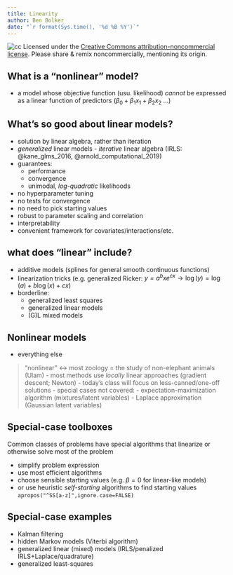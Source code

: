```yaml
---
title: Linearity
author: Ben Bolker
date: "`r format(Sys.time(), '%d %B %Y')`"
---
```


![cc](pix/cc-attrib-nc.png)
Licensed under the 
[Creative Commons attribution-noncommercial license](http://creativecommons.org/licenses/by-nc/3.0/).
Please share \& remix noncommercially, mentioning its origin.

## What is a "nonlinear" model?

- a model whose objective function (usu. likelihood) *cannot* be expressed as a linear function of predictors ($\beta_0 + \beta_1 x_1 + \beta_2 x_2$ ...)

## What's so good about linear models?

- solution by linear algebra, rather than iteration
- *generalized* linear models - *iterative* linear algebra (IRLS: @kane_glms_2016, @arnold_computational_2019)
- guarantees:
     - performance
	 - convergence
	 - unimodal, *log-quadratic* likelihoods
- no hyperparameter tuning
- no tests for convergence
- no need to pick starting values
- robust to parameter scaling and correlation
- interpretability
- convenient framework for covariates/interactions/etc.

## what does "linear" include?

- additive models (splines for general smooth continuous functions)
- linearization tricks (e.g. generalized Ricker: $y = a^b x e^{cx} \to \log(y) = \log(a) + b \log(x) + c x$)
- borderline:
    - generalized least squares
    - generalized linear models
    - (G)L mixed models

## Nonlinear models

- everything else 

> "nonlinear" $\leftrightarrow$ most zoology = the study of non-elephant animals (Ulam)
- most methods use *locally* linear approaches (gradient descent; Newton)
- today's class will focus on less-canned/one-off solutions
- special cases not covered:
     - expectation-maximization algorithm (mixtures/latent variables)
	 - Laplace approximation (Gaussian latent variables)

## Special-case toolboxes

Common classes of problems have special algorithms that linearize or otherwise solve most of the problem

- simplify problem expression
- use most efficient algorithms
- choose sensible starting values (e.g. $\beta=0$ for linear-like models)
- or use heuristic *self-starting* algorithms to find starting values  
`apropos("^SS[a-z]",ignore.case=FALSE)`

## Special-case examples

- Kalman filtering
- hidden Markov models (Viterbi algorithm)
- generalized linear (mixed) models (IRLS/penalized IRLS+Laplace/quadrature)
- generalized least-squares


